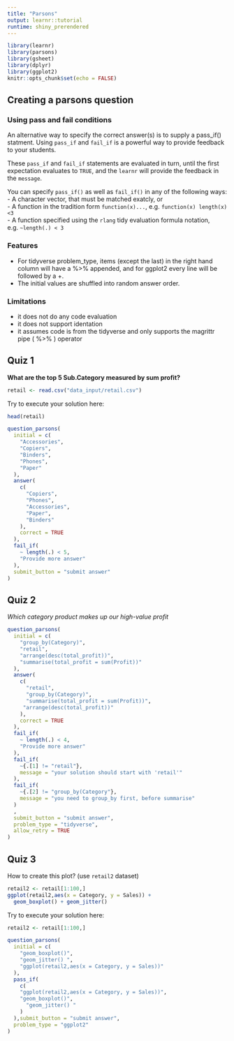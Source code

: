 ```yaml
---
title: "Parsons"
output: learnr::tutorial
runtime: shiny_prerendered
---
```


```r
library(learnr)
library(parsons)
library(gsheet)
library(dplyr)
library(ggplot2)
knitr::opts_chunk$set(echo = FALSE)
```



## Creating a parsons question

### Using pass and fail conditions

An alternative way to specify the correct answer(s) is to supply a pass_if() statment. Using `pass_if` and `fail_if` is a powerful way to provide feedback to your students.

These `pass_if` and `fail_if` statements are evaluated in turn, until the first expectation evaluates to `TRUE`, and the `learnr` will provide the feedback in the `message`.

You can specify `pass_if()` as well as `fail_if()` in any of the following ways:   
- A character vector, that must be matched exatcly, or   
- A function in the tradition form `function(x)...`, e.g. `function(x) length(x) <3`   
- A function specified using the `rlang` tidy evaluation formula notation, e.g. `~length(.) < 3`

### Features

- For tidyverse problem_type, items (except the last) in the right hand column will have a %>%  appended, and for ggplot2 every line will be followed by a +.    
- The initial values are shuffled into random answer order.

### Limitations

- it does not do any code evaluation   
- it does not support identation   
- it assumes code is from the tidyverse and only supports the magrittr pipe ( %>% ) operator   

## Quiz 1


**What are the top 5 Sub.Category measured by sum profit?**  

```r
retail <- read.csv("data_input/retail.csv")
```

Try to execute your solution here:
```r
head(retail)
```

```r
question_parsons(
  initial = c(
    "Accessories",
    "Copiers",
    "Binders",
    "Phones",
    "Paper"
  ),
  answer(
    c(
      "Copiers",
      "Phones",
      "Accessories",
      "Paper",
      "Binders"
    ),
    correct = TRUE
  ),
  fail_if(
    ~ length(.) < 5,
    "Provide more answer"
  ),
  submit_button = "submit answer"
)
```


## Quiz 2

*Which category product makes up our high-value profit*

```r
question_parsons(
  initial = c(
    "group_by(Category)",
    "retail",
    "arrange(desc(total_profit))",
    "summarise(total_profit = sum(Profit))"
  ),
  answer(
    c(
      "retail",
      "group_by(Category)",
      "summarise(total_profit = sum(Profit))",
     "arrange(desc(total_profit))"
    ),
    correct = TRUE
  ),
  fail_if(
    ~ length(.) < 4,
    "Provide more answer"
  ),
  fail_if(
    ~{.[1] != "retail"},
    message = "your solution should start with 'retail'"
  ),
  fail_if(
    ~{.[2] != "group_by(Category"},
    message = "you need to group_by first, before summarise"
  )
  ,
  submit_button = "submit answer",
  problem_type = "tidyverse",
  allow_retry = TRUE
)
```




## Quiz 3

How to create this plot? (use `retail2` dataset)


```r
retail2 <- retail[1:100,]
ggplot(retail2,aes(x = Category, y = Sales)) +
  geom_boxplot() + geom_jitter() 
```

Try to execute your solution here:
```r
retail2 <- retail[1:100,]
```


```r
question_parsons(
  initial = c(
    "geom_boxplot()",
    "geom_jitter() ",
    "ggplot(retail2,aes(x = Category, y = Sales))"
  ),
  pass_if(
    c(
    "ggplot(retail2,aes(x = Category, y = Sales))",
    "geom_boxplot()",
      "geom_jitter() "
    )
  ),submit_button = "submit answer",
  problem_type = "ggplot2"
)
```



